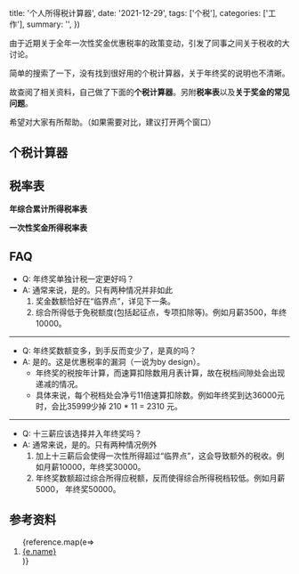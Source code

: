 
  title: '个人所得税计算器',
  date: '2021-12-29',
  tags: ['个税'],
  categories: ['工作'],
  summary: '',
})

由于近期关于全年一次性奖金优惠税率的政策变动，引发了同事之间关于税收的大讨论。

简单的搜索了一下，没有找到很好用的个税计算器，关于年终奖的说明也不清晰。

故查阅了相关资料，自己做了下面的**个税计算器**。另附**税率表**以及**关于奖金的常见问题**。

希望对大家有所帮助。（如果需要对比，建议打开两个窗口）

## 个税计算器

<TaxCalculator/>

## 税率表

**年综合累计所得税率表**

<TaxTable month={false}/>

**一次性奖金所得税率表**

<TaxTable month={true}/>

## FAQ

- Q: 年终奖单独计税一定更好吗？
- A: 通常来说，是的。只有两种情况并非如此
  1. 奖金数额恰好在“临界点”，详见下一条。
  2. 综合所得低于免税额度(包括起征点，专项扣除等)。例如月薪3500，年终10000。

---

- Q: 年终奖数额变多，到手反而变少了，是真的吗？
- A: 是的。这是优惠税率的漏洞（一说为by design）。
  - 年终奖的税按年计算，而速算扣除数用月表计算，故在税档间隙处会出现递减的情况。
  - 具体来说，每个税档处会净亏11倍速算扣除数。例如年终奖到达36000元时，会比35999少掉 210 * 11 = 2310 元。

---

- Q: 十三薪应该选择并入年终奖吗？
- A: 通常来说，是的。只有两种情况例外
  1. 加上十三薪后会使得一次性所得超过“临界点”，这会导致额外的税收。例如月薪10000，年终奖30000。
  2. 年终奖数额超过综合所得应税额，反而使得综合所得税档较低。例如月薪5000， 年终奖50000。

## 参考资料

<ol>
  {reference.map(e=><li key={e.name}><a href={e.url} target={'_blank'}>{e.name}</a></li>)}
</ol>